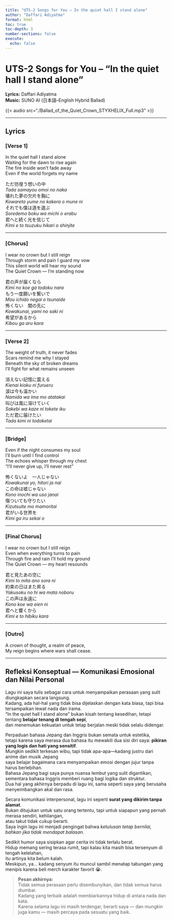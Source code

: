 ```yaml
---
title: "UTS-2 Songs for You – In the quiet hall I stand alone"
author: "Daffari Adiyatma"
format: html
toc: true
toc-depth: 3
number-sections: false
execute:
  echo: false
---
```


# **UTS-2 Songs for You – “In the quiet hall I stand alone”**

**Lyrics:** Daffari Adiyatma  
**Music:** SUNO AI (日本語–English Hybrid Ballad)  

{{< audio src="./Ballad_of_the_Quiet_Crown_STYXHELIX_Full.mp3" >}}

---

## **Lyrics**

### [Verse 1]
In the quiet hall I stand alone  
Waiting for the dawn to rise again  
The fire inside won’t fade away  
Even if the world forgets my name  

ただ彷徨う想いの中  
*Tada samayou omoi no naka*  
壊れた夢の欠片を胸に  
*Kowareta yume no kakera o mune ni*  
それでも僕は道を選ぶ  
*Soredemo boku wa michi o erabu*  
君へと続く光を信じて  
*Kimi e to tsuzuku hikari o shinjite*  

---

### [Chorus]
I wear no crown but I still reign  
Through storm and pain I guard my vow  
This silent world will hear my sound  
The Quiet Crown — I’m standing now  

君の声が届くなら  
*Kimi no koe ga todoku nara*  
もう一度願いを繋いで  
*Mou ichido negai o tsunaide*  
怖くない　闇の先に  
*Kowakunai, yami no saki ni*  
希望があるから  
*Kibou ga aru kara*  

---

### [Verse 2]
The weight of truth, it never fades  
Scars remind me why I stayed  
Beneath the sky of broken dreams  
I’ll fight for what remains unseen  

消えない記憶に震える  
*Kienai kioku ni furueru*  
涙は今も温かい  
*Namida wa ima mo atatakai*  
叫びは風に溶けていく  
*Sakebi wa kaze ni tokete iku*  
ただ君に届けたい  
*Tada kimi ni todoketai*  

---

### [Bridge]
Even if the night consumes my soul  
I’ll burn until I find control  
The echoes whisper through my chest  
"I’ll never give up, I’ll never rest"  

怖くないよ　一人じゃない  
*Kowakunai yo, hitori ja nai*  
この命は嘘じゃない  
*Kono inochi wa uso janai*  
傷ついても守りたい  
*Kizutsuite mo mamoritai*  
君がいる世界を  
*Kimi ga iru sekai o*  

---

### [Final Chorus]
I wear no crown but I still reign  
Even when everything turns to pain  
Through fire and rain I’ll hold my ground  
The Quiet Crown — my heart resounds  

君と見たあの空に  
*Kimi to mita ano sora ni*  
約束の日はまた昇る  
*Yakusoku no hi wa mata noboru*  
この声は永遠に  
*Kono koe wa eien ni*  
君へと響くから  
*Kimi e to hibiku kara*  

---

### [Outro]
A crown of thought, a realm of peace,  
My reign begins where wars shall cease.  

---

## **Refleksi Konseptual — Komunikasi Emosional dan Nilai Personal**

Lagu ini saya tulis sebagai cara untuk menyampaikan perasaan yang sulit diungkapkan secara langsung.  
Kadang, ada hal-hal yang tidak bisa dijelaskan dengan kata biasa, tapi bisa tersampaikan lewat nada dan irama.  
“In the quiet hall I stand alone” bukan kisah tentang kesedihan, tetapi tentang **belajar tenang di tengah sepi**,  
dan menemukan kekuatan untuk tetap berjalan meski tidak selalu didengar.

Perpaduan bahasa Jepang dan Inggris bukan semata untuk estetika,  
tetapi karena saya merasa dua bahasa itu mewakili dua sisi diri saya: **pikiran yang logis dan hati yang sensitif**.  
Mungkin sedikit terkesan wibu, tapi tidak apa-apa—kadang justru dari anime dan musik Jepang  
saya belajar bagaimana cara menyampaikan emosi dengan jujur tanpa harus berlebihan.  
Bahasa Jepang bagi saya punya nuansa lembut yang sulit digantikan,  
sementara bahasa Inggris memberi ruang bagi logika dan struktur.  
Dua hal yang akhirnya berpadu di lagu ini, sama seperti saya yang berusaha menyeimbangkan akal dan rasa.

Secara komunikasi interpersonal, lagu ini seperti **surat yang dikirim tanpa alamat**.  
Bukan ditujukan untuk satu orang tertentu, tapi untuk siapapun yang pernah merasa sendiri, kehilangan,  
atau takut tidak cukup berarti.  
Saya ingin lagu ini menjadi pengingat bahwa *ketulusan tetap bernilai, bahkan jika tidak mendapat balasan.*

Sedikit humor saya sisipkan agar cerita ini tidak terlalu berat.  
Hidup memang sering terasa rumit, tapi kalau kita masih bisa tersenyum di tengah kelelahan,  
itu artinya kita belum kalah.  
Meskipun, ya... kadang senyum itu muncul sambil menatap tabungan yang menipis karena beli merch karakter favorit 😭.

> **Pesan akhirnya:**  
> Tidak semua perasaan perlu disembunyikan, dan tidak semua harus diumbar.  
> Kadang yang terbaik adalah membiarkannya hidup di antara nada dan kata.  
> Karena selama lagu ini masih terdengar, berarti saya — dan mungkin juga kamu — masih percaya pada sesuatu yang baik.
